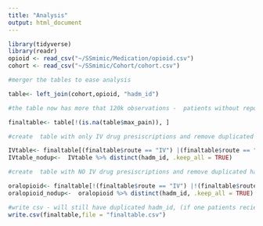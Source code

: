 ```yaml
---
title: "Analysis"
output: html_document
---
```


```r
library(tidyverse)
library(readr)
opioid <- read_csv("~/SSmimic/Medication/opioid.csv")
cohort <- read_csv("~/SSmimic/Cohort/cohort.csv")

#merger the tables to ease analysis

table<- left_join(cohort,opioid, "hadm_id")

#the table now has more that 120k observations -  patients without reported pain scores are being added to the table, therefore will remove ll rows where median or max reported pain is 0

finaltable<- table[!(is.na(table$max_pain)), ]

#create  table with only IV drug presiscriptions and remove duplicated hadm_id

IVtable<- finaltable[(finaltable$route == "IV") |(finaltable$route == "IV DRIP") , ]
IVtable_nodup<-  IVtable %>% distinct(hadm_id, .keep_all = TRUE)

#create  table with NO IV drug presiscriptions and remove duplicated hadm_id

oralopioid<- finaltable[!(finaltable$route == "IV") |!(finaltable$route == "IV DRIP") , ]
oralopioid_nodup<-  oralopioid %>% distinct(hadm_id, .keep_all = TRUE)

#write csv - will still have duplicated hadm_id, (if one patients recieved multiple opioids)
write.csv(finaltable,file = "finaltable.csv")
```

